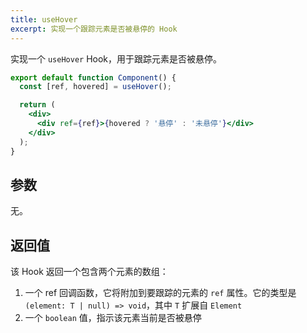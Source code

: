```yaml
---
title: useHover
excerpt: 实现一个跟踪元素是否被悬停的 Hook
---
```


实现一个 `useHover` Hook，用于跟踪元素是否被悬停。

```jsx
export default function Component() {
  const [ref, hovered] = useHover();

  return (
    <div>
      <div ref={ref}>{hovered ? '悬停' : '未悬停'}</div>
    </div>
  );
}
```

## 参数

无。

## 返回值

该 Hook 返回一个包含两个元素的数组：

1. 一个 ref 回调函数，它将附加到要跟踪的元素的 `ref` 属性。它的类型是 `(element: T | null) => void`，其中 `T` 扩展自 `Element`
2. 一个 `boolean` 值，指示该元素当前是否被悬停
